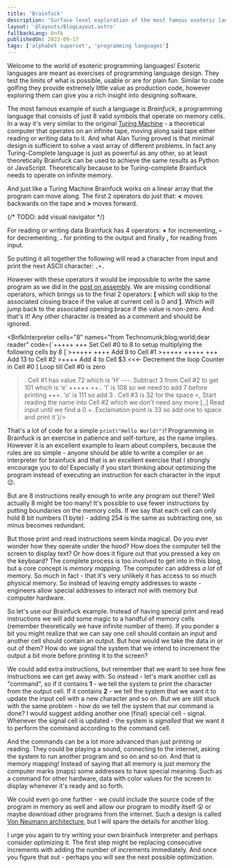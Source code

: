 ```yaml
---
title: 'Brainfuck'
description: 'Surface level exploration of the most famous esoteric language'
layout: '@layouts/BlogLayout.astro'
fallbackLang: bnfk
publishedOn: 2023-09-17
tags: ['alphabet superset', 'programming languages']
---
```



Welcome to the world of esoteric programming languages! Esoteric languages are meant as exercises of programming language design. They test the limits of what is possible, usable or are for plain fun. Similar to code golfing they provide extremely little value as production code, however exploring them can give you a rich insight into designing software.

The most famous example of such a language is <dfn>Brainfuck</dfn>, a programming language that consists of just 8 valid symbols that operate on memory cells. In a way it's very similar to the original [Turing Machine](https://en.wikipedia.org/wiki/Turing_machine) - a theoretical computer that operates on an infinite tape, moving along said tape either reading or writing data to it. And what Alan Turing proved is that minimal design is sufficient to solve a vast array of different problems. In fact any Turing-Complete language is just as powerful as any other, so at least theoretically Brainfuck can be used to achieve the same results as Python or JavaScript. Theoretically because to be Turing-complete Brainfuck needs to operate on infinite memory.

And just like a Turing Machine Brainfuck works on a linear array that the program can move along. The first 2 operators do just that: **\<** moves backwards on the tape and **>** moves forward.

{/* TODO: add visual navigator */}

For reading or writing data Brainfuck has 4 operators: **+** for incrementing, **-** for decrementing, **.** for printing to the output and finally **,** for reading from input.

So putting it all together the following will read a character from input and print the next ASCII character: `,+.`

However with these operators it would be impossible to write the same program as we did in the [post on assembly](../assembly). We are missing conditional operators, which brings us to the final 2 operators: **[** which will skip to the associated closing brace if the value at current cell is 0 and **]**. Which will jump back to the associated opening brace if the value is non-zero. And that's it! Any other character is treated as a comment and should be ignored.

<BnfkInterpreter cells="8" names="from Technomunk;blog;world;dear reader" code={`+++++ +++               Set Cell #0 to 8 to setup multiplying the following cells by 8
[
    >+++++ ++++         Add 9 to Cell #1
    >+++++ +++++ +++    Add 13 to Cell #2
    >++++               Add 4 to Cell $3
    <<<-                Decrement the loop Counter in Cell #0
]                       Loop till Cell #0 is zero
>.                      Cell #1 has value 72 which is 'H'
>---.                   Subtract 3 from Cell #2 to get 101 which is 'e'
+++++ ++..              'l' is 108 so we need to add 7 before printing
+++.                    'o' is 111 so add 3
>.                      Cell #3 is 32 for the space
<,                      Start reading the name into Cell #2 which we don't need any more
[.,]                    Read input until we find a 0
>+.                     Exclamation point is 33 so add one to space and print it`}/>

That's a lot of code for a simple `print("Hello World!")`! Programming in Brainfuck is an exercise in patience and self-torture, as the name implies. However it is an excellent example to learn about compilers, because the rules are so simple - anyone should be able to write a compiler or an interpreter for brainfuck and that is an excellent exercise that I strongly encourage you to do! Especially if you start thinking about optimizing the program instead of executing an instruction for each character in the input 😉.

But are 8 instructions really enough to write any program out there? Well actually 8 might be too many! It's possible to use fewer instructions by putting boundaries on the memory cells. If we say that each cell can only hold 8 bit numbers (1 byte) - adding 254 is the same as subtracting one, so minus becomes redundant.

But those print and read instructions seem kinda magical. Do you ever wonder how they operate under the hood? How does the computer tell the screen to display text? Or how does it figure out that you pressed a key on the keyboard? The complete process is too involved to get into in this blog, but a core concept is <dfn>memory mapping</dfn>. The computer can address *a lot* of memory. So much in fact - that it's very unlikely it has access to so much physical memory. So instead of leaving empty addresses to waste - engineers allow special addresses to interact not with memory but computer hardware.

So let's use our Brainfuck example. Instead of having special print and read instructions we will add some magic to a handful of memory cells (remember theoretically we have infinite number of them). If you ponder a bit you might realize that we can say one cell should contain an input and another cell should contain an output. But how would we take the data in or out of them? How do we signal the system that we intend to increment the output a bit more before printing it to the screen?

We could add extra instructions, but remember that we want to see how few instructions we can get away with. So instead - let's mark another cell as "command", so if it contains **1** - we tell the system to print the character from the output cell. If it contains **2** - we tell the system that we want it to update the input cell with a new character and so on. But we are still stuck with the same problem - how do we tell the system that our command is done? I would suggest adding another one (final) special cell - signal. Whenever the signal cell is updated - the system is *signalled* that we want it to perform the command according to the command cell.

And the commands can be a lot more advanced than just printing or reading. They could be playing a sound, connecting to the internet, asking the system to run another program and so on and so on. And that is memory mapping! Instead of saying that all memory is just memory the computer marks (maps) some addresses to have special meaning. Such as a command for other hardware, data with color values for the screen to display whenever it's ready and so forth.

We could even go one further - we could include the source code of the program in memory as well and allow our program to modify itself 😲 or maybe download other programs from the internet. Such a design is called [Von Neumann architecture](https://en.wikipedia.org/wiki/Von_Neumann_architecture), but I will spare the details for another blog.

I urge you again to try writing your own brainfuck interpreter and perhaps consider optimizing it. The first step might be replacing consecutive increments with adding the number of increments immediately. And once you figure that out - perhaps you will see the next possible optimization.
